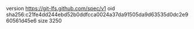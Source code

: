 version https://git-lfs.github.com/spec/v1
oid sha256:c21fe4dd244ebd52b0ddfcca0024a37da91505da9d63535d0dc2e960561d45e6
size 3250
